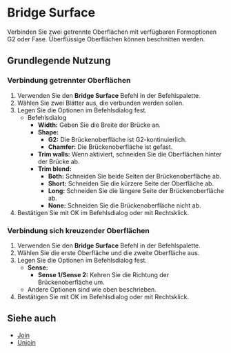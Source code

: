 
# Bridge Surface

<Reference shortcut="" command="Bridge Surface" button="" />

Verbinden Sie zwei getrennte Oberflächen mit verfügbaren Formoptionen G2 oder Fase. Überflüssige Oberflächen können beschnitten werden.

## Grundlegende Nutzung

### Verbindung getrennter Oberflächen

1. Verwenden Sie den **Bridge Surface** Befehl in der Befehlspalette.
2. Wählen Sie zwei Blätter aus, die verbunden werden sollen.
3. Legen Sie die Optionen im Befehlsdialog fest.
    - <Kst>Befehlsdialog</Kst>
        - **Width:** Geben Sie die Breite der Brücke an.
        - **Shape:** 
            - **G2:** Die Brückenoberfläche ist G2-kontinuierlich.
            - **Chamfer:** Die Brückenoberfläche ist gefast.
        - **Trim walls:** Wenn aktiviert, schneiden Sie die Oberflächen hinter der Brücke ab.
        - **Trim blend:** 
            - **Both:** Schneiden Sie beide Seiten der Brückenoberfläche ab.
            - **Short:** Schneiden Sie die kürzere Seite der Oberfläche ab.
            - **Long:** Schneiden Sie die längere Seite der Brückenoberfläche ab.
            - **None:** Schneiden Sie die Brückenoberfläche nicht ab.
4. Bestätigen Sie mit OK im Befehlsdialog oder mit Rechtsklick.

<VideoPlayer fileName="bridge-surface-1"/>

### Verbindung sich kreuzender Oberflächen

1. Verwenden Sie den **Bridge Surface** Befehl in der Befehlspalette.
2. Wählen Sie die erste Oberfläche und die zweite Oberfläche aus.
3. Legen Sie die Optionen im Befehlsdialog fest.
    - **Sense:** 
        - **Sense 1/Sense 2:** Kehren Sie die Richtung der Brückenoberfläche um.
    - Andere Optionen sind wie oben beschrieben.
4. Bestätigen Sie mit OK im Befehlsdialog oder mit Rechtsklick.

<VideoPlayer fileName="bridge-surface-2"/>

## Siehe auch
- [Join](join)
- [Unjoin](unjoin)